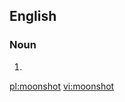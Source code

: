 ==English==

===Noun===
{{en-noun}}

# {{alternative spelling of|moon shot|lang=en}}

[[pl:moonshot]]
[[vi:moonshot]]